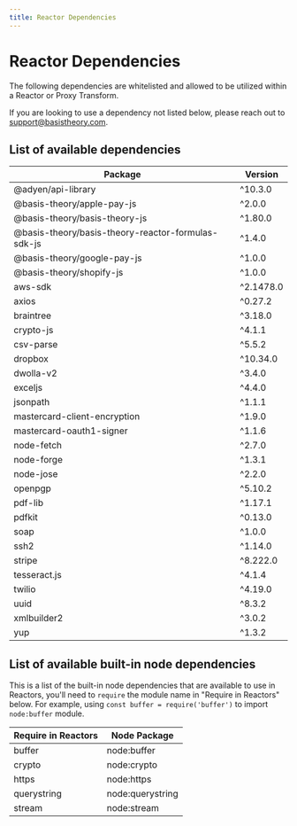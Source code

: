 ```yaml
---
title: Reactor Dependencies
---
```



# Reactor Dependencies

The following dependencies are whitelisted and allowed to be utilized within a Reactor or Proxy Transform.

<Alert>If you are looking to use a dependency not listed below, please reach out to <a href="mailto:support@basistheory.com?subject=Reactor%20Dependency%20Request">support@basistheory.com</a>.</Alert>

## List of available dependencies

| Package                                            | Version   |
|----------------------------------------------------|-----------|
| @adyen/api-library                                 | ^10.3.0   |
| @basis-theory/apple-pay-js                         | ^2.0.0    |
| @basis-theory/basis-theory-js                      | ^1.80.0   |
| @basis-theory/basis-theory-reactor-formulas-sdk-js | ^1.4.0    |
| @basis-theory/google-pay-js                        | ^1.0.0    |
| @basis-theory/shopify-js                           | ^1.0.0    |
| aws-sdk                                            | ^2.1478.0 |
| axios                                              | ^0.27.2   |
| braintree                                          | ^3.18.0   |
| crypto-js                                          | ^4.1.1    |
| csv-parse                                          | ^5.5.2    |
| dropbox                                            | ^10.34.0  |
| dwolla-v2                                          | ^3.4.0    |
| exceljs                                            | ^4.4.0    |
| jsonpath                                           | ^1.1.1    |
| mastercard-client-encryption                       | ^1.9.0    |
| mastercard-oauth1-signer                           | ^1.1.6    |
| node-fetch                                         | ^2.7.0    |
| node-forge                                         | ^1.3.1    |
| node-jose                                          | ^2.2.0    |
| openpgp                                            | ^5.10.2   |
| pdf-lib                                            | ^1.17.1   |
| pdfkit                                             | ^0.13.0   |
| soap                                               | ^1.0.0    |
| ssh2                                               | ^1.14.0   |
| stripe                                             | ^8.222.0  |
| tesseract.js                                       | ^4.1.4    |
| twilio                                             | ^4.19.0   |
| uuid                                               | ^8.3.2    |
| xmlbuilder2                                        | ^3.0.2    |
| yup                                                | ^1.3.2    |

## List of available built-in node dependencies

This is a list of the built-in node dependencies that are available to use in Reactors, you'll need to `require` the module name in "Require in Reactors" below. For example, using `const buffer = require('buffer')` to import `node:buffer` module.

| Require in Reactors                    | Node Package        |
|----------------------------------------|---------------------|
| buffer                                 | node:buffer         |
| crypto                                 | node:crypto         |
| https                                  | node:https          |
| querystring                            | node:querystring    |
| stream                                 | node:stream         |
